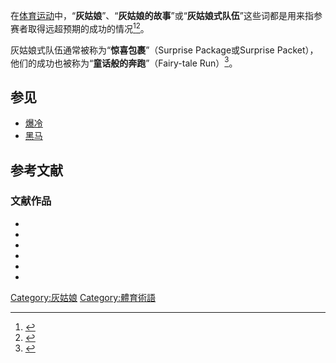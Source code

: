 {{Expand language|1=en|time=2020-07-10T07:57:42+00:00}}
在[[体育运动|体育运动]]中，“'''灰姑娘'''”、“'''灰姑娘的故事'''”或“'''灰姑娘式队伍'''”这些词都是用来指参赛者取得远超预期的成功的情况<ref>{{cite web|last=Merron|first=Jeff|title=ESPN.com: Page 2 : Who are the greatest Cinderella stories?|url=http://sports.espn.go.com/espn/page2/story?page=list/cinderellastories|website=ESPN.com|access-date=2017-03-26|archive-date=2014-01-08|archive-url=https://web.archive.org/web/20140108043823/http://sports.espn.go.com/espn/page2/story?page=list%2Fcinderellastories|dead-url=no}}</ref><ref>{{cite web |url=http://www.gazette.uwo.ca/2004/March/26/sports2.asp |title=Cinderella stories: Battling from the bottom up |last1=Kim |first1=Suzie |date=2004-03-26 |publisher=The Gazette |accessdate=2014-02-28 |dead-url=yes |archiveurl=https://web.archive.org/web/20120716232231/http://www.gazette.uwo.ca/2004/March/26/sports2.asp |archivedate=2012-07-16 }}</ref>。

灰姑娘式队伍通常被称为“'''惊喜包裹'''”（Surprise Package或Surprise Packet），他们的成功也被称为“'''童话般的奔跑'''”（Fairy-tale Run）<ref name="Fairy-Tale">{{cite news|last=Brewer|first=Jerry|title=Marlins Stun Yankees for Title; Josh Beckett Pitched a Gem as Florida Completed a Fairy-Tale Run|newspaper=Orlando Sentinel|date=2003-10-26|page=A1}}</ref>。

==参见==
*[[爆冷|爆冷]]
*[[黑马|黑马]]

==参考文献==
{{reflist}}
===文献作品===
{{refbegin|30em}}
*{{cite journal |last1=Vogel |first1=Greg |last2=Vieira |first2=Peter |date= |title=IFMAR Electric Worlds: On-Road Upset! Tamiya Takes Touring Worlds |url=https://archive.org/details/Radio_Control_Car_Action_Magazine_2002-08/page/n59/mode/2up |journal=Radio Control Car Action |location=[[威爾頓_(康乃狄克州)|Wilton, Connecticut]] |publisher={{tsl|en|Air Age Media||Air Age Media}} |page=138 |access-date={{Date|2020-6-5|dmy}}|ref={{harvid|Vogel|Vieira|2002|p=137}}}}<!-- {{sfn|Vogel|Vieira|2002|p=137}} -->
*{{cite journal |last=Spinner |first=Colin |date=September 2008 |title=Interview with a Legend |url= |journal=Radio Controlled Car Racer |location= |publisher= |archive= |access-date={{Date|2020-6-5|dmy}} |ref={{harvid|Spinner|2008|pp=60-62}}}}
*{{cite journal |last=Haswell |first=Mike |date=August 2002 |title=On-Road Worlds 2002 |url=https://www.efra.ws/2002-1-12th-wc-krugersdorp-south-africa/ |journal=Radio Controlled Car International |location= |publisher= |archive= |access-date={{Date|2020-6-5|dmy}} |ref={{harvid|Haswell|2002|pp=34-38}} |archive-date=2020-06-05 |archive-url=https://web.archive.org/web/20200605111907/https://www.efra.ws/2002-1-12th-wc-krugersdorp-south-africa/ |dead-url=no }}
*{{cite journal |last=Gonzalez |first=George M |date=November 1998 |title=Battle of Britain: IFMAR Electric On-Road World Champs & ISTC World Cups |url=https://archive.org/details/Radio_Control_Car_Action_Magazine_1998-11/page/n37/mode/2up |journal= Radio Control Car Action |location=[[威爾頓_(康乃狄克州)|Wilton, Connecticut]] |publisher={{tsl|en|Air Age Media||Air Age Media}} |access-date={{Date|2020-6-5|dmy}}|ref={{harvid|Gonzalez|1998|p=137}}}}<!-- {{sfn|Gonzalez|1998|pp=92-104}} -->
*{{cite journal |last1=Haswell |first1=Mike |last2=McDonagh |first2=Jamie |last3=Emery |first3=Peter |date= |title=Welcome to OnTrack '98 with RCCi |url=https://www.efra.ws/1998-pro-10-wc-south-tyneside-great-britain/ |journal=Radio Controlled Car International (OnTrack supplement) |location= |publisher= |access-date={{Date|2020-6-5|dmy}}|ref={{harvid|Vogel|Vieira|2002|p=137}}}}<!-- {{sfn|Haswell|McDonagh|Emery|1998|pp=2-14}} -->
*{{cite journal |last=Buono |first=Derek |date=January 2001 |title=2000 IFMAR Electric On-Road Worlds |url=https://archive.org/details/Radio_Control_Car_Action_Magazine_2001-01/page/n63/mode/2up |journal= Radio Control Car Action |location=[[威爾頓_(康乃狄克州)|Wilton, Connecticut]] |publisher={{tsl|en|Air Age Media||Air Age Media}} |access-date={{Date|2020-6-5|dmy}}|ref={{harvid|Buono|2001|pp=170-178}}}}<!-- {{sfn|Buono|2001|pp=170-178}} -->
{{refend}}

[[Category:灰姑娘|Category:灰姑娘]]
[[Category:體育術語|Category:體育術語]]
{{sport-stub}}